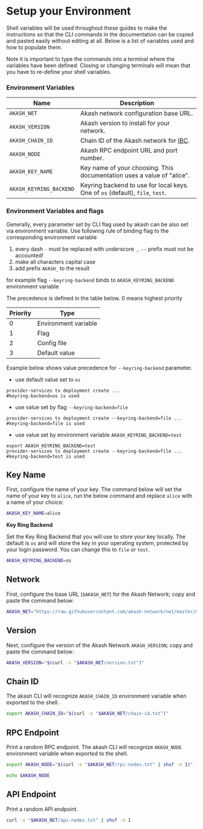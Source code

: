 # Setup your Environment

Shell variables will be used throughout these guides to make the instructions so that the CLI commands in the documentation can be copied and pasted easily without editing at all. Below is a list of variables used and how to populate them.

Note it is important to type the commands into a terminal where the variables have been defined. Closing or changing terminals will mean that you have to re-define your shell variables.

### Environment Variables

| Name                    | Description                                                                   |
| ----------------------- | ----------------------------------------------------------------------------- |
| `AKASH_NET`             | Akash network configuration base URL.                                         |
| `AKASH_VERSION`         | Akash version to install for your network.                                    |
| `AKASH_CHAIN_ID`        | Chain ID of the Akash network for [IBC](../../../cli/broken-reference/).      |
| `AKASH_NODE`            | Akash RPC endpoint URL and port number.                                       |
| `AKASH_KEY_NAME`        | Key name of your choosing. This documentation uses a value of "alice".        |
| `AKASH_KEYRING_BACKEND` | Keyring backend to use for local keys. One of `os` (default), `file`, `test`. |

### Environment Variables and flags

Generally, every parameter set by CLI flag used by akash can be also set via environment variable. Use following rule of binding flag to the corresponding environment variable

1. every dash `-` must be replaced with underscore `_`. `--` prefix must not be accounted!
2. make all characters capital case
3. add prefix `AKASH_` to the result

for example flag `--keyring-backend` binds to `AKASH_KEYRING_BACKEND` environment variable

The precedence is defined in the table below. 0 means highest priority

| Priority | Type                 |
| -------- | -------------------- |
| 0        | Environment variable |
| 1        | Flag                 |
| 2        | Config file          |
| 3        | Default value        |

Example below shows value precedence for `--keyring-backend` parameter.

* use default value set to `os`

```
provider-services tx deployment create ... 
#keyring-backend=os is used
```

* use value set by flag `--keyring-backend=file`

```
provider-services tx deployment create --keyring-backend=file ...
#keyring-backend=file is used 
```

* use value set by environment variable `AKASH_KEYRING_BACKEND=test`

```
export AKASH_KEYRING_BACKEND=test 
provider-services tx deployment create --keyring-backend=file ...
#keyring-backend=test is used 
```

## Key Name

First, configure the name of your key. The command below will set the name of your key to `alice`, run the below command and replace `alice` with a name of your choice:

```bash
AKASH_KEY_NAME=alice
```

**Key Ring Backend**

Set the Key Ring Backend that you will use to store your key locally. The default is `os` and will store the key in your operating system, protected by your login password. You can change this to `file` or `test`.

```bash
AKASH_KEYRING_BACKEND=os
```

## Network

First, configure the base URL (`$AKASH_NET`) for the Akash Network; copy and paste the command below:

```bash
AKASH_NET="https://raw.githubusercontent.com/akash-network/net/master/mainnet"
```

## Version

Next, configure the version of the Akash Network `AKASH_VERSION`; copy and paste the command below:

```bash
AKASH_VERSION="$(curl -s "$AKASH_NET/version.txt")"
```

## Chain ID

The akash CLI will recognize `AKASH_CHAIN_ID` environment variable when exported to the shell.

```bash
export AKASH_CHAIN_ID="$(curl -s "$AKASH_NET/chain-id.txt")"
```

## RPC Endpoint

Print a random RPC endpoint. The akash CLI will recognize `AKASH_NODE` environment variable when exported to the shell.

```bash
export AKASH_NODE="$(curl -s "$AKASH_NET/rpc-nodes.txt" | shuf -n 1)"

echo $AKASH_NODE
```

## API Endpoint

Print a random API endpoint.

```bash
curl -s "$AKASH_NET/api-nodes.txt" | shuf -n 1
```
